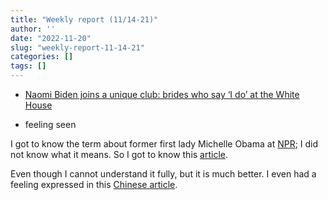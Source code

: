 ```yaml
---
title: "Weekly report (11/14-21)"
author: ''
date: "2022-11-20"
slug: "weekly-report-11-14-21"
categories: []
tags: []
---
```


- [Naomi Biden joins a unique club: brides who say 'I do' at the White House](https://www.npr.org/2022/11/16/1129914865/naomi-biden-wedding-white-house#history)

- feeling seen

I got to know the term about former first lady Michelle Obama at [NPR](https://www.npr.org/2022/10/28/1132230093/michelle-obamas-best-advice-on-marriage-parenting-and-being-your-authentic-self); I did not know what it means. So I got to know this [article](https://www.theatlantic.com/newsletters/archive/2021/12/that-feeling-when-you-feel-seen/621050/). 

Even though I cannot understand it fully, but it is much better. I even had a feeling expressed in this [Chinese article](https://zhuanlan.zhihu.com/p/530889682?utm_source=wechat_session&utm_medium=social&s_r=0).